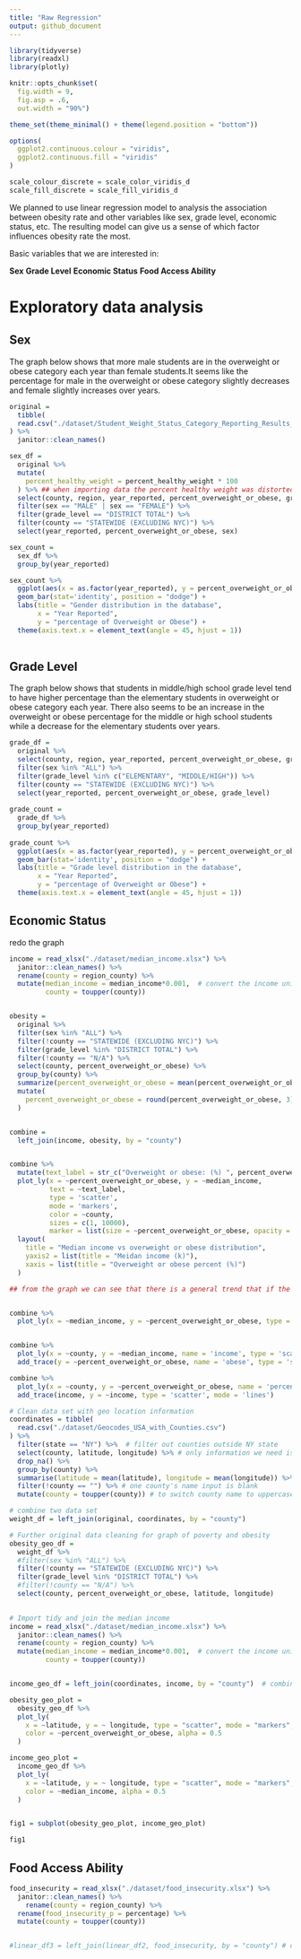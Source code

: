 ```yaml
---
title: "Raw Regression"
output: github_document
---
```


```r
library(tidyverse)
library(readxl)
library(plotly)

knitr::opts_chunk$set(
  fig.width = 9,
  fig.asp = .6,
  out.width = "90%")

theme_set(theme_minimal() + theme(legend.position = "bottom"))

options(
  ggplot2.continuous.colour = "viridis",
  ggplot2.continuous.fill = "viridis"
)

scale_colour_discrete = scale_color_viridis_d
scale_fill_discrete = scale_fill_viridis_d
```

We planned to use linear regression model to analysis the association between obesity rate and other variables like sex, grade level, economic status, etc. The resulting model can give us a sense of which factor influences obesity rate the most. 

Basic variables that we are interested in:

**Sex**
**Grade Level**
**Economic Status**
**Food Access Ability**


# Exploratory data analysis

## Sex

The graph below shows that more male students are in the overweight or obese category each year than female students.It seems like the percentage for male in the overweight or obese category slightly decreases and female slightly increases over years. 

```r
original = 
  tibble(
  read.csv("./dataset/Student_Weight_Status_Category_Reporting_Results__Beginning_2010.csv")
) %>%
  janitor::clean_names()

sex_df = 
  original %>% 
  mutate(
    percent_healthy_weight = percent_healthy_weight * 100
  ) %>% ## when importing data the percent healthy weight was distorted so i timed 100
  select(county, region, year_reported, percent_overweight_or_obese, grade_level, sex) %>% 
  filter(sex == "MALE" | sex == "FEMALE") %>%
  filter(grade_level == "DISTRICT TOTAL") %>% 
  filter(county == "STATEWIDE (EXCLUDING NYC)") %>% 
  select(year_reported, percent_overweight_or_obese, sex)

sex_count = 
  sex_df %>% 
  group_by(year_reported) 

sex_count %>% 
  ggplot(aes(x = as.factor(year_reported), y = percent_overweight_or_obese, fill = sex)) +
  geom_bar(stat='identity', position = "dodge") +
  labs(title = "Gender distribution in the database",
       x = "Year Reported",
       y = "percentage of Overweight or Obese") +
  theme(axis.text.x = element_text(angle = 45, hjust = 1))
  

```



## Grade Level

The graph below shows that students in middle/high school grade level tend to have higher percentage than the elementary students in overweight or obese category each year. There also seems to be an increase in the overweight or obese percentage for the middle or high school students while a decrease for the elementary students over years. 

```r
grade_df = 
  original %>% 
  select(county, region, year_reported, percent_overweight_or_obese, grade_level, sex) %>% 
  filter(sex %in% "ALL") %>% 
  filter(grade_level %in% c("ELEMENTARY", "MIDDLE/HIGH")) %>% 
  filter(county == "STATEWIDE (EXCLUDING NYC)") %>% 
  select(year_reported, percent_overweight_or_obese, grade_level)
  
grade_count = 
  grade_df %>% 
  group_by(year_reported)
  
grade_count %>% 
  ggplot(aes(x = as.factor(year_reported), y = percent_overweight_or_obese, fill = grade_level)) +
  geom_bar(stat='identity', position = "dodge") +
  labs(title = "Grade level distribution in the database",
       x = "Year Reported",
       y = "percentage of Overweight or Obese") +
  theme(axis.text.x = element_text(angle = 45, hjust = 1))
```


## Economic Status


redo the graph

```r
income = read_xlsx("./dataset/median_income.xlsx") %>%
  janitor::clean_names() %>%
  rename(county = region_county) %>%
  mutate(median_income = median_income*0.001,  # convert the income unit from $100,000 to 100k format, large values will reduce model's efficiency
         county = toupper(county)) 


obesity = 
  original %>% 
  filter(sex %in% "ALL") %>% 
  filter(!county == "STATEWIDE (EXCLUDING NYC)") %>% 
  filter(grade_level %in% "DISTRICT TOTAL") %>% 
  filter(!county == "N/A") %>% 
  select(county, percent_overweight_or_obese) %>% 
  group_by(county) %>% 
  summarize(percent_overweight_or_obese = mean(percent_overweight_or_obese)) %>% 
  mutate(
    percent_overweight_or_obese = round(percent_overweight_or_obese, 3)
  )


combine = 
  left_join(income, obesity, by = "county")


combine %>% 
  mutate(text_label = str_c("Overweight or obese: (%) ", percent_overweight_or_obese, "\nMedian income: (k)", median_income)) %>% 
  plot_ly(x = ~percent_overweight_or_obese, y = ~median_income, 
          text = ~text_label, 
          type = 'scatter', 
          mode = 'markers', 
          color = ~county, 
          sizes = c(1, 10000), 
          marker = list(size = ~percent_overweight_or_obese, opacity = 0.6, sizemode = 'diameter')) %>% 
  layout(
    title = "Median income vs overweight or obese distribution", 
    yaxis2 = list(title = "Meidan income (k)"),
    xaxis = list(title = "Overweight or obese percent (%)")
  )

## from the graph we can see that there is a general trend that if the median income is low, the overweight or obese percent in students are higher. Two of the most richest county in NY have the least percentage in overweight or obese student. 


combine %>% 
  plot_ly(x = ~median_income, y = ~percent_overweight_or_obese, type = 'scatter', mode = 'markers', color = ~county, marker = list(size = ~percent_overweight_or_obese, opacity = 0.5))


combine %>% 
  plot_ly(x = ~county, y = ~median_income, name = 'income', type = 'scatter', mode = 'lines') %>% 
  add_trace(y = ~percent_overweight_or_obese, name = 'obese', type = 'scatter', mode = 'lines+marker')

combine %>% 
  plot_ly(x = ~county, y = ~percent_overweight_or_obese, name = 'percent obesity', type = 'scatter') %>% 
  add_trace(income, y = ~income, type = 'scatter', mode = 'lines')

```


##########################################

```r
# Clean data set with geo location information
coordinates = tibble(
  read.csv("./dataset/Geocodes_USA_with_Counties.csv")
) %>%
  filter(state == "NY") %>%  # filter out counties outside NY state
  select(county, latitude, longitude) %>% # only information we need is county name and geo location
  drop_na() %>%
  group_by(county) %>%
  summarise(latitude = mean(latitude), longitude = mean(longitude)) %>% #different location in each county varied slightly, so we take the mean of each county's geo location
  filter(!county == "") %>% # one county's name input is blank
  mutate(county = toupper(county)) # to switch county name to uppercase
```

```r
# combine two data set
weight_df = left_join(original, coordinates, by = "county")
```

```r
# Further original data cleaning for graph of poverty and obesity
obesity_geo_df = 
  weight_df %>% 
  #filter(sex %in% "ALL") %>% 
  filter(!county == "STATEWIDE (EXCLUDING NYC)") %>% 
  filter(grade_level %in% "DISTRICT TOTAL") %>% 
  #filter(!county == "N/A") %>% 
  select(county, percent_overweight_or_obese, latitude, longitude)
  

# Import tidy and join the median income
income = read_xlsx("./dataset/median_income.xlsx") %>%
  janitor::clean_names() %>%
  rename(county = region_county) %>%
  mutate(median_income = median_income*0.001,  # convert the income unit from $100,000 to 100k format, large values will reduce model's efficiency
         county = toupper(county))


income_geo_df = left_join(coordinates, income, by = "county")  # combine income data to the main 
```

```r
obesity_geo_plot = 
  obesity_geo_df %>% 
  plot_ly(
    x = ~latitude, y = ~ longitude, type = "scatter", mode = "markers",
    color = ~percent_overweight_or_obese, alpha = 0.5
  )

income_geo_plot = 
  income_geo_df %>% 
  plot_ly(
    x = ~latitude, y = ~ longitude, type = "scatter", mode = "markers",
    color = ~median_income, alpha = 0.5
  )


fig1 = subplot(obesity_geo_plot, income_geo_plot)

fig1
```



## Food Access Ability

```r
food_insecurity = read_xlsx("./dataset/food_insecurity.xlsx") %>%
  janitor::clean_names() %>%
    rename(county = region_county) %>%
  rename(food_insecurity_p = percentage) %>%
  mutate(county = toupper(county))


#linear_df3 = left_join(linear_df2, food_insecurity, by = "county") # combine food insecurity data

```

